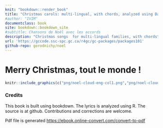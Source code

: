 ```yaml
--- 
knit: "bookdown::render_book"
title: "Christmas carols: multi-lingual, with chords, analyzed using Data Science"   
#author: "IVIM"
documentclass: book
site: bookdown::bookdown_site
#subtitle: Chansons de Noël avec les accords
description: "Christmas songs  for multi-lingual families, with chords"
url: 'https://gccode.ssc-spc.gc.ca/r4gc/gc-packages/packages101'
github-repo: gorodnichy/noel
---
```


<!-- # Les 30 meilleures chansons de Noël {-} -->

  <!-- Also available as [pdf] and [epub] -->
  
#  Merry Christmas, tout le monde ! {-} 


<!-- Songs are roughly ordered to according to the following classifications: -->

<!-- - Easy tunes (bilingual) -->
<!-- - Rock tunes  -->
<!-- - Mellow tunes  -->
<!-- - New tunes   -->
<!-- - New Year songs -->
<!-- - Other winter songs -->


<!-- ![](png/noel-cloud-eng-col1.png) ![](png/noel-cloud-fre-col.png) -->



<!-- ```{r, out.width='50%', fig.align='center', echo=FALSE} -->
<!-- knitr::include_graphics("cover-xmas.jpg") -->
<!-- ``` -->

<!-- {r, echo=FALSE,out.width="49%", out.height="20%",fig.cap="caption",fig.show='hold',fig.align='center'}  -->

```r

knitr::include_graphics(c("png/noel-cloud-eng-col1.png","png/noel-cloud-fre-col.png"))

``` 



### Credits {-}


This book is built using bookdown. The lyrics is analyzed using R. The source is at github. Contributions and corrections are welcome.

Pdf file is generated  [https://ebook.online-convert.com/convert-to-pdf](here)
